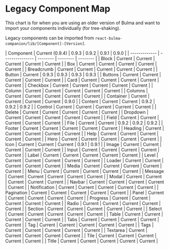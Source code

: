 
<Meta title="Legacy/Component Map" />

# Legacy Component Map

This chart is for when you are using an older version of Bulma and want to import your components individually (for tree-shaking).

Legacy components can be imported from `react-bulma-companion/lib/[Component]-[Version]`.

| Component     | Current (0.9.4) | 0.9.3    | 0.9.2    | 0.9.1    | 0.9.0    |
| ------------- | --------------- | -------- | -------- | -------- |
| Block         | Current         | Current  | Current  | Current  | Current  |
| Box           | Current         | Current  | Current  | Current  | Current  |
| Breadcrumb    | Current         | Current  | Current  | Current  | Current  |
| Button        | Current         | 0.9.3    | 0.9.3    | 0.9.3    | 0.9.3    |
| Buttons       | Current         | Current  | Current  | Current  | Current  |
| Card          | Current         | Current  | Current  | Current  | Current  |
| Checkbox      | Current         | Current  | Current  | Current  | Current  |
| Column        | Current         | Current  | Current  | Current  | Current  |
| Columns       | Current         | Current  | Current  | Current  | Current  |
| Container     | Current         | Current  | Current  | Current  | 0.9.0    |
| Content       | Current         | Current  | 0.9.2    | 0.9.2    | 0.9.2    |
| Control       | Current         | Current  | Current  | Current  | Current  |
| Delete        | Current         | Current  | Current  | Current  | Current  |
| Dropdown      | Current         | Current  | Current  | Current  | Current  |
| Field         | Current         | Current  | Current  | Current  | Current  |
| File          | Current         | Current  | 0.9.2    | 0.9.2    | 0.9.2    |
| Footer        | Current         | Current  | Current  | Current  | Current  |
| Heading       | Current         | Current  | Current  | Current  | Current  |
| Help          | Current         | Current  | Current  | Current  | Current  |
| Hero          | Current         | Current  | Current  | Current  | Current  |
| Icon          | Current         | Current  | Current  | 0.9.1    | 0.9.1    |
| Image         | Current         | Current  | Current  | Current  | Current  |
| Input         | Current         | Current  | Current  | Current  | Current  |
| Label         | Current         | Current  | Current  | Current  | Current  |
| Level         | Current         | Current  | Current  | Current  | Current  |
| Loader        | Current         | Current  | Current  | Current  | Current  |
| Media         | Current         | Current  | Current  | Current  | Current  |
| Menu          | Current         | Current  | Current  | Current  | Current  |
| Message       | Current         | Current  | Current  | Current  | Current  |
| Modal         | Current         | Current  | Current  | Current  | Current  |
| Navbar        | Current         | Current  | Current  | Current  | Current  |
| Notification  | Current         | Current  | Current  | Current  | Current  |
| Pagination    | Current         | Current  | Current  | Current  | Current  |
| Panel         | Current         | Current  | Current  | Current  | Current  |
| Progress      | Current         | Current  | Current  | Current  | Current  |
| Radio         | Current         | Current  | Current  | Current  | Current  |
| Section       | Current         | Current  | Current  | Current  | Current  |
| Select        | Current         | Current  | Current  | Current  | Current  |
| Table         | Current         | Current  | Current  | Current  | Current  |
| Tabs          | Current         | Current  | Current  | Current  | Current  |
| Tag           | Current         | Current  | Current  | Current  | Current  |
| Tags          | Current         | Current  | Current  | Current  | Current  |
| Textarea      | Current         | Current  | Current  | Current  | Current  |
| Tile          | Current         | Current  | Current  | Current  | Current  |
| Title         | Current         | Current  | Current  | Current  | Current  |
